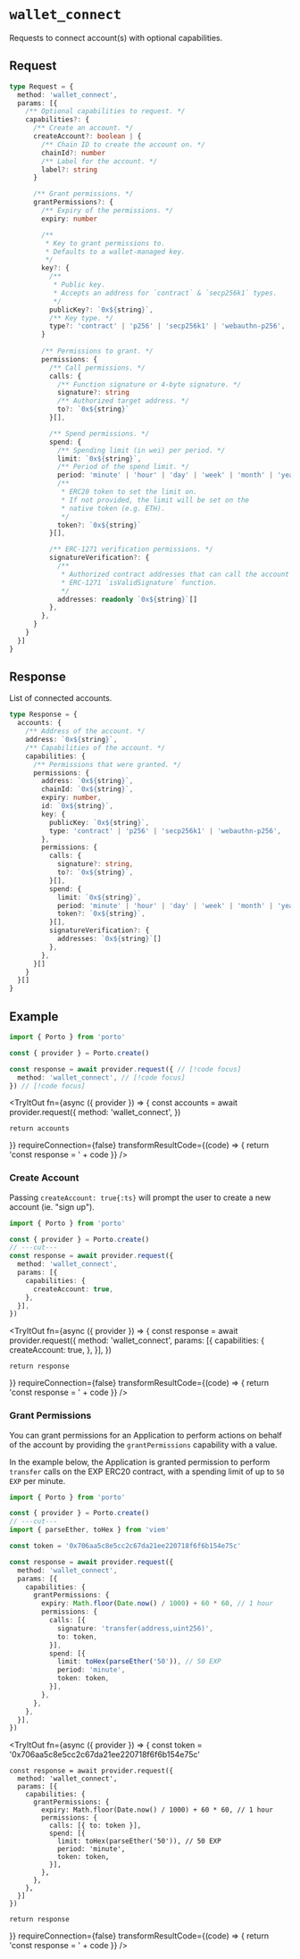 
# `wallet_connect`

Requests to connect account(s) with optional capabilities.

## Request

```ts
type Request = {
  method: 'wallet_connect',
  params: [{
    /** Optional capabilities to request. */
    capabilities?: {
      /** Create an account. */
      createAccount?: boolean | {
        /** Chain ID to create the account on. */
        chainId?: number
        /** Label for the account. */
        label?: string
      }

      /** Grant permissions. */
      grantPermissions?: {
        /** Expiry of the permissions. */
        expiry: number

        /** 
         * Key to grant permissions to. 
         * Defaults to a wallet-managed key. 
         */
        key?: {
          /** 
           * Public key. 
           * Accepts an address for `contract` & `secp256k1` types. 
           */
          publicKey?: `0x${string}`,
          /** Key type. */
          type?: 'contract' | 'p256' | 'secp256k1' | 'webauthn-p256', 
        }
        
        /** Permissions to grant. */
        permissions: {
          /** Call permissions. */
          calls: {
            /** Function signature or 4-byte signature. */
            signature?: string
            /** Authorized target address. */
            to?: `0x${string}`
          }[],

          /** Spend permissions. */
          spend: {
            /** Spending limit (in wei) per period. */
            limit: `0x${string}`,
            /** Period of the spend limit. */
            period: 'minute' | 'hour' | 'day' | 'week' | 'month' | 'year'
            /** 
             * ERC20 token to set the limit on. 
             * If not provided, the limit will be set on the 
             * native token (e.g. ETH).
             */
            token?: `0x${string}`
          }[],

          /** ERC-1271 verification permissions. */
          signatureVerification?: {
            /** 
             * Authorized contract addresses that can call the account's
             * ERC-1271 `isValidSignature` function. 
             */
            addresses: readonly `0x${string}`[]
          },
        },
      }
    }
  }]
}
```

## Response

List of connected accounts.

```ts
type Response = {
  accounts: {
    /** Address of the account. */
    address: `0x${string}`,
    /** Capabilities of the account. */
    capabilities: {
      /** Permissions that were granted. */
      permissions: {
        address: `0x${string}`,
        chainId: `0x${string}`,
        expiry: number,
        id: `0x${string}`,
        key: {
          publicKey: `0x${string}`,
          type: 'contract' | 'p256' | 'secp256k1' | 'webauthn-p256',
        },
        permissions: {
          calls: {
            signature?: string,
            to?: `0x${string}`,
          }[],
          spend: {
            limit: `0x${string}`,
            period: 'minute' | 'hour' | 'day' | 'week' | 'month' | 'year',
            token?: `0x${string}`,
          }[],
          signatureVerification?: {
            addresses: `0x${string}`[]
          },
        },
      }[]
    }
  }[]
}
```

## Example

```ts twoslash
import { Porto } from 'porto'

const { provider } = Porto.create()

const response = await provider.request({ // [!code focus]
  method: 'wallet_connect', // [!code focus]
}) // [!code focus]
```

<TryItOut
  fn={async ({ provider }) => {
    const accounts = await provider.request({
      method: 'wallet_connect',
    })

    return accounts
  }}
  requireConnection={false}
  transformResultCode={(code) => {
    return 'const response = ' + code
  }}
/>

### Create Account

Passing `createAccount: true{:ts}` will prompt the user to create a new account (ie. "sign up").

```ts twoslash
import { Porto } from 'porto'

const { provider } = Porto.create()
// ---cut---
const response = await provider.request({
  method: 'wallet_connect',
  params: [{
    capabilities: {
      createAccount: true,
    },
  }],
})
```

<TryItOut
  fn={async ({ provider }) => {
    const response = await provider.request({
      method: 'wallet_connect',
      params: [{
        capabilities: {
          createAccount: true,
        },
      }],
    })

    return response
  }}
  requireConnection={false}
  transformResultCode={(code) => {
    return 'const response = ' + code
  }}
/>

### Grant Permissions

You can grant permissions for an Application to perform actions on behalf of the account
by providing the `grantPermissions` capability with a value.

In the example below, the Application is granted permission to perform `transfer` calls on the EXP ERC20 contract,
with a spending limit of up to `50 EXP` per minute.

```ts twoslash
import { Porto } from 'porto'

const { provider } = Porto.create()
// ---cut---
import { parseEther, toHex } from 'viem'

const token = '0x706aa5c8e5cc2c67da21ee220718f6f6b154e75c'

const response = await provider.request({
  method: 'wallet_connect',
  params: [{
    capabilities: {
      grantPermissions: {
        expiry: Math.floor(Date.now() / 1000) + 60 * 60, // 1 hour
        permissions: {
          calls: [{ 
            signature: 'transfer(address,uint256)',
            to: token,
          }],
          spend: [{ 
            limit: toHex(parseEther('50')), // 50 EXP
            period: 'minute',
            token: token,
          }],
        },
      },
    },
  }],
})
```

<TryItOut
  fn={async ({ provider }) => {
    const token = '0x706aa5c8e5cc2c67da21ee220718f6f6b154e75c'

    const response = await provider.request({
      method: 'wallet_connect',
      params: [{
        capabilities: {
          grantPermissions: {
            expiry: Math.floor(Date.now() / 1000) + 60 * 60, // 1 hour
            permissions: {
              calls: [{ to: token }],
              spend: [{ 
                limit: toHex(parseEther('50')), // 50 EXP
                period: 'minute',
                token: token,
              }],
            },
          },
        },
      }]
    })

    return response
  }}
  requireConnection={false}
  transformResultCode={(code) => {
    return 'const response = ' + code
  }}
/>
